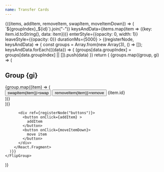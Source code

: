 ```yaml
---
name: Transfer Cards
---
```



<GroupManager groupCount={3} itemCount={12}>
  {({items, addItem, removeItem, swapItem, moveItemDown}) => (
    <FlipGroup
      noAnimationOnMount
      changeKey={items.map(({id, groupIndex}) => `${groupIndex}_${id}`).join("-")}
      keysAndData={items.map(item => ({key: item.id.toString(), data: item}))}
      enterStyle={{opacity: 0, width: 1}}
      leaveStyle={{opacity: 0}}
      durationMs={5000}
    >
      {(registerNode, keysAndData) => {
        const groups = Array.from(new Array(3), () => []);
        keysAndData.forEach(({data}) => {
          (groups[data.groupIndex] = groups[data.groupIndex] || []).push(data)
        })
        return (
          <React.Fragment>
          {groups.map((group, gi) => (
            <div key={gi} ref={registerNode(`group_${gi}`, {scaleMode: "none"})}>
              <h2>Group {gi}</h2>
              <div style={{display: "flex", flexWrap: "wrap"}}>
                {group.map((item) => (
                  <div
                    key={item.id}
                    style={{
                      width: 200,
                      height: 50,
                      backgroundColor: `hsl(${item.id * 5}, 50%, 50%)`,
                      margin: "0 10px 20px",
                      opacity: 1,
                    }}
                    ref={registerNode(item.id, {
                      parentFlipKey: `group_${gi}`
                    })}
                  >
                    <button onClick={() => swapItem(item)}>swap</button>
                    <button onClick={() => removeItem(item)}>remove</button>
                    {item.id}
                  </div>
                ))}
              </div>
            </div>
          ))}

          <div ref={registerNode("buttons")}>
            <button onClick={addItem} >
              addItem
            </button>
            <button onClick={moveItemDown}>
              move item
            </button>
          </div>
        </React.Fragment>
      )}}
    </FlipGroup>

)}

</GroupManager>
